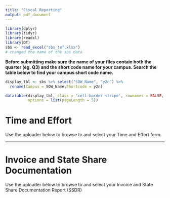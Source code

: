 ```yaml
---
title: "Fiscal Reporting"
output: pdf_document
---
```


```r
library(dplyr)
library(tidyr)
library(readxl)
library(DT)
sbs <- read_excel("sbs_tef.xlsx")
# changed the name of the sbs data
```


**Before submitting make sure the name of your files contain both the quarter (eg. Q3) and the short code name for your campus. Search the table below to find your campus short code name.**

```r
display_tbl <- sbs %>% select("SOW_Name", "y2n") %>% 
  rename(Campus = SOW_Name,Shortcode = y2n)

datatable(display_tbl, class = 'cell-border stripe', rownames = FALSE,
          options = list(pageLength = 5))
```

# Time and Effort

Use the uploader below to browse to and select your Time and Effort form. 

<script src="https://csuchico.app.box.com/upload-widget/embed.js?folderID=61817025515&height=420&isDescriptionFieldShown=0&isEmailRequired=1&title=Submit%20File(s)%20to%20Time_Effort&token=dyua1vg9v07hb5ek8dmis64au4x9g3bq&width=385" type="text/javascript"></script>

----

# Invoice and State Share Documentation

Use the uploader below to browse to and select your Invoice and State Share Documentation Report (SSDR)

<script src="https://csuchico.app.box.com/upload-widget/embed.js?folderID=61819231600&height=420&isDescriptionFieldShown=0&isEmailRequired=1&title=Submit%20File(s)%20to%20Invoice_SSDR&token=vq1x67481c88ryaes8o8ed9udwo90nha&width=385" type="text/javascript"></script>
